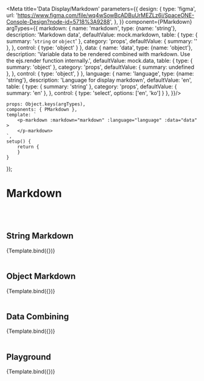 
<Meta title='Data Display/Markdown' parameters={{
    design: {
        type: 'figma',
        url: 'https://www.figma.com/file/wq4wSowBcADBuUrMEZLz6i/SpaceONE-Console-Design?node-id=5718%3A9288',
    },
}} component={PMarkdown} argTypes={{
    markdown: {
        name: 'markdown',
        type: {name: 'string'},
        description: 'Markdown data',
        defaultValue: mock.markdown,
        table: {
            type: {
                summary: '`string` or `object`'
            },
            category: 'props',
            defaultValue: {
                summary: ''
            },
        },
        control: {
            type: 'object'
        }
    },
    data: {
        name: 'data',
        type: {name: 'object'},
        description: 'Variable data to be rendered combined with markdown. Use the ejs.render function internally.',
        defaultValue: mock.data,
        table: {
            type: {
                summary: 'object'
            },
            category: 'props',
            defaultValue: {
                summary: undefined
            },
        },
        control: {
            type: 'object',
        }
    },
    language: {
        name: 'language',
        type: {name: 'string'},
        description: 'Language for display markdown',
        defaultValue: 'en',
        table: {
            type: {
                summary: 'string'
            },
            category: 'props',
            defaultValue: {
                summary: 'en'
            },
        },
        control: {
            type: 'select',
            options: ['en', 'ko']
        }
    },
}}/>


    props: Object.keys(argTypes),
    components: { PMarkdown },
    template: `
        <p-markdown :markdown="markdown" :language="language" :data="data" >
        </p-markdown>
    `,
    setup() {
        return {
        }
    }
});


# Markdown
<br/>
<br/>

## String Markdown

<Canvas>
    <Story name="String Markdown" args={{
        markdown: mock.markdown.en
    }}>
        {Template.bind({})}
    </Story>
</Canvas>

<br/>
<br/>

## Object Markdown

<Canvas>
    <Story name="Object Markdown" args={{
        markdown: mock.markdown,
        language: 'ko'
    }}>
        {Template.bind({})}
    </Story>
</Canvas>

<br/>
<br/>

## Data Combining

<Canvas>
    <Story name="Data Combining" args={{
        markdown: mock.markdownWithData,
        language: 'ko'
    }}>
        {Template.bind({})}
    </Story>
</Canvas>

<br/>
<br/>


## Playground

<Canvas>
    <Story name="playground">
        {Template.bind({})}
    </Story>
</Canvas>

<ArgsTable story="playground"/>

